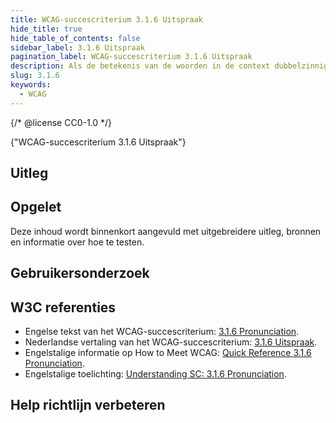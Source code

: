 ```yaml
---
title: WCAG-succescriterium 3.1.6 Uitspraak
hide_title: true
hide_table_of_contents: false
sidebar_label: 3.1.6 Uitspraak
pagination_label: WCAG-succescriterium 3.1.6 Uitspraak
description: Als de betekenis van de woorden in de context dubbelzinnig is zonder kennis van de uitspraak, geef dan aan hoe deze woorden uitgesproken worden.
slug: 3.1.6
keywords:
  - WCAG
---
```


{/* @license CC0-1.0 */}


<WcagHeadingGroup level={1} conformanceLevel="Niveau AAA">
  {"WCAG-succescriterium 3.1.6 Uitspraak"}
</WcagHeadingGroup>

<SpotlightSection>
  <Markdown omitH1 headinglevel={3}>
    <AAAMessage />
  </Markdown>
</SpotlightSection>

## Uitleg

<Summary />

## Opgelet

Deze inhoud wordt binnenkort aangevuld met uitgebreidere uitleg, bronnen en informatie over hoe te testen.

## Gebruikersonderzoek

<CTAGebruikersonderzoek />

## W3C referenties

- Engelse tekst van het WCAG-succescriterium: [<span lang="en">3.1.6 Pronunciation</span>](https://www.w3.org/TR/WCAG22/#pronunciation).
- Nederlandse vertaling van het WCAG-succescriterium: [3.1.6 Uitspraak](https://www.w3.org/Translations/WCAG22-nl/#uitspraak).
- Engelstalige informatie op <span lang="en">How to Meet WCAG</span>: [<span lang="en">Quick Reference 3.1.6 Pronunciation</span>](https://www.w3.org/WAI/WCAG22/quickref/#pronunciation).
- Engelstalige toelichting: [<span lang="en">Understanding SC: 3.1.6 Pronunciation</span>](https://www.w3.org/WAI/WCAG22/Understanding/pronunciation.html).

<SpotlightSection>
  <Markdown omitH1 headinglevel={3}>
    <Disclaimer />
  </Markdown>
</SpotlightSection>

## Help richtlijn verbeteren

<Markdown omitH1 headinglevel={3}>
  <WCAGFooterInfo />
</Markdown>
